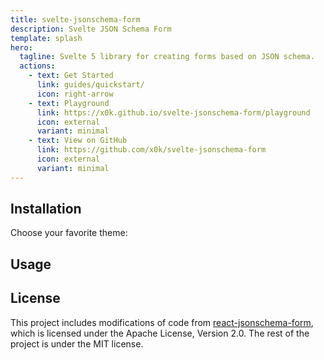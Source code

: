 ```yaml
---
title: svelte-jsonschema-form
description: Svelte JSON Schema Form
template: splash
hero:
  tagline: Svelte 5 library for creating forms based on JSON schema.
  actions:
    - text: Get Started
      link: guides/quickstart/
      icon: right-arrow
    - text: Playground
      link: https://x0k.github.io/svelte-jsonschema-form/playground
      icon: external
      variant: minimal
    - text: View on GitHub
      link: https://github.com/x0k/svelte-jsonschema-form
      icon: external
      variant: minimal
---
```




## Installation

Choose your favorite theme:

<Npm pkg='@sjsf/form @sjsf/ajv8-validator ajv@8' />

## Usage

<Usage />

## License

This project includes modifications of code from [react-jsonschema-form](https://github.com/rjsf-team/react-jsonschema-form), which is licensed under the Apache License, Version 2.0.
The rest of the project is under the MIT license.
